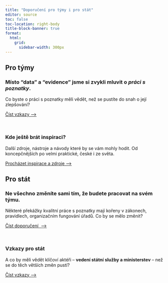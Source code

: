 ```yaml
---
title: "Doporučení pro týmy i pro stát"
editor: source
toc: false
toc-location: right-body
title-block-banner: true
format:
  html: 
    grid:
      sidebar-width: 300px
---
```


:::{.grid .column-body}

:::{.g-col-12 .g-col-md-6}

:::{.rep-box}

## Pro týmy

### Místo "data" a "evidence" jsme si zvykli mluvit o *práci s poznatky*. 

Co byste o práci s poznatky měli vědět, než se pustíte do snah o její zlepšování?

:::{.btn .btn-primary}
[Číst vzkazy&nbsp;⟶](/teze-tymy)
:::

:::


<br />

:::{.rep-box}

### Kde ještě brát inspiraci?

Další zdroje, nástroje a návody které by se vám mohly hodit. Od koncepčnějších po velmi praktické, české i ze světa.

:::{.btn .btn-primary}
[Procházet inspirace a zdroje&nbsp;⟶](/nastroje)
:::

:::

:::

:::{.g-col-12 .g-col-md-6}

:::{.rep-box}

## Pro stát

### Ne všechno změníte sami tím, že budete pracovat na svém týmu. 

Některé překážky kvalitní práce s poznatky mají kořeny v zákonech, pravidlech, organizačním fungování úřadů. Co by se mělo změnit?

:::{.btn .btn-primary}
[Číst doporučení &nbsp;⟶](/doporuceni-system)
:::

:::

<br />

:::{.rep-box}

### Vzkazy pro stát

A co by měli vědět klíčoví aktéři -- **vedení státní služby a ministerstev** -- než se do těch větších změn pustí?

:::{.btn .btn-primary}
[Číst vzkazy&nbsp;⟶](/teze-stat)
:::

<br />

:::

:::

:::


